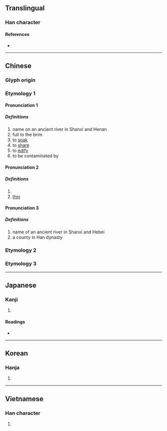 {{also|霑}}
{{character info/new}}
==Translingual==

===Han character===
{{Han char|rn=85|rad=水|as=05|sn=8|four=31160|canj=EYR|ids=⿰氵占}}

====References====
* {{Han ref|kx=0614.120|dkj=17259|dj=1008.030|hdz=31583.060|uh=6CBE|ud=27838|bh=AA67|bd=43623}}

----

==Chinese==
{{zh-forms}}

===Glyph origin===
{{Han etym}}
===Etymology 1===
====Pronunciation 1====
{{zh-pron
|m=zhān
|c=zim1
|h=pfs=
|md=
|mn=ml:tiam/qz,xm,zz:chiam/qz,tw,xm,zz:cham
|mn_note=tiam/chiam - literary, cham - vernacular
|w=
|mc=1
|oc=1,1
|cat=v,a,pn
}}

=====Definitions=====
{{zh-hanzi}}

# name on an ancient river in Shanxi and Henan
# full to the brim
# to [[soak]]
# to [[share]]
# to [[edify]]
# to be contaminated by
====Pronunciation 2====
{{zh-pron
|m=tiān
|c=tip3
|mc=2
|oc=n,3
|cat=v,a
}}
=====Definitions=====
{{zh-hanzi}}

# {{zh-altform|添}}
# [[thin]]
====Pronunciation 3====
{{zh-pron
|m=diàn
|mc=3
|oc=n,3
|cat=pn
}}
=====Definitions=====
{{zh-hanzi}}

# name of an ancient river in Shanxi and Hebei
# a county in Han dynasty
===Etymology 2===
{{zh-see|覘|v}}
===Etymology 3===
{{zh-see|蘸|ss}}

----

==Japanese==

===Kanji===
{{ja-kanji|grade=|rs=水05}}

# {{defn|lang=ja|sort=水05}}

====Readings====
* {{ja-readings|on=[[てん]] (ten)|kun=[[うるおう]] (uruou)}}

----

==Korean==

===Hanja===
{{ko-hanja|hangeul=첨|eumhun=|rv=cheom|mr=ch'ŏm|y=chem}}

# {{defn|lang=ko|sort=水05}}

----

==Vietnamese==

===Han character===
{{vi-hantu|[[chăm]], [[trèm]], [[triêm]], [[chem]], [[thêm]]|rs=水05}}

# {{defn|lang=vi|sort=水05}}